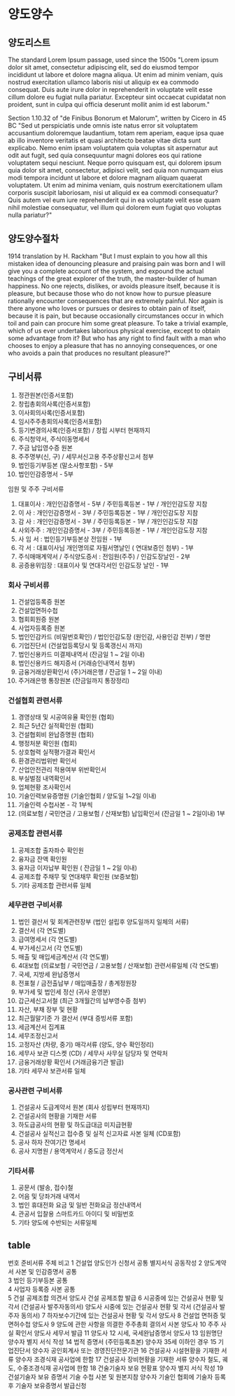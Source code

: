 # 양도양수

## 양도리스트

The standard Lorem Ipsum passage, used since the 1500s
"Lorem ipsum dolor sit amet, consectetur adipiscing elit, sed do eiusmod tempor incididunt ut labore et dolore magna aliqua. Ut enim ad minim veniam, quis nostrud exercitation ullamco laboris nisi ut aliquip ex ea commodo consequat. Duis aute irure dolor in reprehenderit in voluptate velit esse cillum dolore eu fugiat nulla pariatur. Excepteur sint occaecat cupidatat non proident, sunt in culpa qui officia deserunt mollit anim id est laborum."

Section 1.10.32 of "de Finibus Bonorum et Malorum", written by Cicero in 45 BC
"Sed ut perspiciatis unde omnis iste natus error sit voluptatem accusantium doloremque laudantium, totam rem aperiam, eaque ipsa quae ab illo inventore veritatis et quasi architecto beatae vitae dicta sunt explicabo. Nemo enim ipsam voluptatem quia voluptas sit aspernatur aut odit aut fugit, sed quia consequuntur magni dolores eos qui ratione voluptatem sequi nesciunt. Neque porro quisquam est, qui dolorem ipsum quia dolor sit amet, consectetur, adipisci velit, sed quia non numquam eius modi tempora incidunt ut labore et dolore magnam aliquam quaerat voluptatem. Ut enim ad minima veniam, quis nostrum exercitationem ullam corporis suscipit laboriosam, nisi ut aliquid ex ea commodi consequatur? Quis autem vel eum iure reprehenderit qui in ea voluptate velit esse quam nihil molestiae consequatur, vel illum qui dolorem eum fugiat quo voluptas nulla pariatur?"


## 양도양수절차

1914 translation by H. Rackham
"But I must explain to you how all this mistaken idea of denouncing pleasure and praising pain was born and I will give you a complete account of the system, and expound the actual teachings of the great explorer of the truth, the master-builder of human happiness. No one rejects, dislikes, or avoids pleasure itself, because it is pleasure, but because those who do not know how to pursue pleasure rationally encounter consequences that are extremely painful. Nor again is there anyone who loves or pursues or desires to obtain pain of itself, because it is pain, but because occasionally circumstances occur in which toil and pain can procure him some great pleasure. To take a trivial example, which of us ever undertakes laborious physical exercise, except to obtain some advantage from it? But who has any right to find fault with a man who chooses to enjoy a pleasure that has no annoying consequences, or one who avoids a pain that produces no resultant pleasure?"


## 구비서류

1. 정관원본(인증서포함)
2.	창립총회의사록(인증서포함)
3.	이사회의사록(인증서포함)
4.	임시주주총회의사록(인증서포함)
5.	등기변경의사록(인증서포함) / 창립 시부터 현재까지
6.	주식청약서, 주식이동명세서
7.	주금 납입영수증 원본
8.	주주명부(신, 구) / 세무서신고용 주주상황신고서 첨부
9.	법인등기부등본 (말소사항포함) - 5부
9.	법인인감증명서 - 5부

임원 및 주주 구비서류	
1.	대표이사 : 개인인감증명서 - 5부 / 주민등록등본 - 1부 / 개인인감도장 지참
2.	이 사 : 개인인감증명서 - 3부 / 주민등록등본 - 1부 / 개인인감도장 지참
3.	감 사 : 개인인감증명서 - 3부 / 주민등록등본 - 1부 / 개인인감도장 지참
4.	사외주주 : 개인인감증명서 - 3부 / 주민등록등본 - 1부 / 개인인감도장 지참
5.	사 임 서 : 법인등기부등본상 전임원 - 1부
6.	각 서 : 대표이사님 개인명의로 자필서명날인 ( 연대보증인 첨부) - 1부
7.	주식매매계약서 / 주식양도증서 : 전임원(주주) / 인감도장날인 - 2부
8.	공증용위임장 : 대표이사 및 연대각서인 인감도장 날인 - 1부

### 회사 구비서류	
1.	건설업등록증 원본
2.	건설업면허수첩
3.	협회회원증 원본
4.	사업자등록증 원본
5.	법인인감카드 (비밀번호확인) / 법인인감도장 (원인감, 사용인감 전부) / 명판
6.	기업진단서 (건설업등록당시 및 등록갱신시 까지)
7.	법인신용카드 미결제내역서 (잔금일 1 ~ 2일 이내)
8.	법인신용카드 해지증서 (거래승인내역서 첨부)
9.	금융거래상환확인서 (주)거래은행 / 잔금일 1 ~ 2일 이내)
10.	주거래은행 통장원본 (잔금일까지 통장정리)

### 건설협회 관련서류	
1.	경영상태 및 시공여유율 확인원 (협회)
2.	최근 5년간 실적확인원 (협회)
3.	건설협회비 완납증명원 (협회)
4.	행정처분 확인원 (협회)
5.	상호협력 실적평가결과 확인서
6.	환경관리법위반 확인서
7.	산업안전관리 적용여부 위반확인서
8.	부실벌점 내역확인서
9.	업체현황 조사확인서
10.	기술인력보유증명원 (기술인협회 / 양도일 1~2일 이내)
11.	기술인력 수첩사본 - 각 1부씩
12.	(의료보험 / 국민연금 / 고용보험 / 산재보험) 납입확인서 (잔금일 1 ~ 2일이내) 1부

### 공제조합 관련서류	
1.	공제조합 출자좌수 확인원
2.	융자금 잔액 확인원
3.	융자금 이자납부 확인원 ( 잔금일 1 ~ 2일 이내)
4.	공제조합 주채무 및 연대채무 확인원 (보증보험)
5.	기타 공제조합 관련서류 일체

### 세무관련 구비서류	
1.	법인 결산서 및 회계관련장부 (법인 설립후 양도일까지 일체의 서류)
2.	결산서 (각 연도별)
3.	급여명세서 (각 연도별)
4.	부가세신고서 (각 연도별)
5.	매출 및 매입세금계산서 (각 연도별)
6.	4대보헙 (의료보험 / 국민연금 / 고용보험 / 산재보험) 관련서류일체 (각 연도별)
7.	국세, 지방세 완납증명서
8.	전표철 / 금전출납부 / 매입매출장 / 총계정원장
9.	부가세 및 법인세 정산 (귀사 운영분)
10.	갑근세신고서철 (최근 3개월간의 납부영수증 첨부)
11.	자산, 부채 장부 및 현황
12.	최근월말기준 가 결산서 (부대 증빙서류 포함)
13.	세금계산서 집계표
14.	세무조정신고서
15.	고정자산 (차량, 중기) 매각서류 (양도, 양수 확인정리)
16.	세무사 보관 디스켓 (CD) / 세무사 사무실 담당자 및 연락처
17.	금융거래상황 확인서 (거래금융기관 발급)
18.	기타 세무사 보관서류 일체

### 공사관련 구비서류	
1.	건설공사 도급계약서 원본 (회사 성립부터 현재까지)
2.	건설공사의 현황을 기재한 서류
3.	하도급공사의 현황 및 하도급대금 미지급현황
4.	건설공사 실적신고 접수증 및 실적 신고자료 사본 일체 (CD포함)
5.	공사 하자 잔여기간 명세서
6.	공사 지명원 / 용역계약서 / 중도금 정산서

### 기타서류	
1.	공문서 (발송, 접수)철
2.	어음 및 당좌거래 내역서
3.	법인 휴대전화 요금 및 일반 전화요금 정산내역서
4.	관공서 입찰용 스마트카드 아이디 및 비밀번호
5.	기타 양도에 수반되는 서류일체

## table
번호	준비서류	주체	비고
1	건설업 양도인가 신청서	공통	별지서식 공동작성
2	양도계약서 사본 및 인감증명서	공통	
3	법인 등기부등본	공통	
4	사업자 등록증 사본	공통	
5	건설 공제조합 의견서	양도사	건설 공제조합 발급
6	시공중에 있는 건설공사 현황 및 각서 (건설공사 발주자동의서)	양도사	시중에 있는 건설공사 현황 및 각서 (건설공사 발주자 동의서)
7	하자보수기간에 있는 건설공사 현황 및 각서	양도사	
8	건설업 면허증 및 면허수첩	양도사	
9	양도에 관한 사항을 의결한 주주총회 결의서 사본	양도사	
10	주주 사실 확인서	양도사	세무서 발급
11		양도사	
12	시세, 국세완납증명서	양도사	
13	임원명단	양수자	별지 서식 작성
14	법적 증명서 (주민등록초본)	양수자	35세 이하인 경우
15	기업진단서	양수자	공인회계사 또는 경영진단전문기관
16	건설공사 시설현황을 기재한 서류	양수자	조경식재 공사업에 한함
17	건설공사 장비현황을 기재한 서류	양수자	철도, 궤도, 수중조경식재 공사업에 한함
18	건술기술자 보유 현황표	양수자	별지 서식 작성
19	건설기술자 보유 증명서 기술 수첩 사본 및 원본지참	양수자	기술인 협회에 기술자 등록후
기술자 보유증명서 발급신청